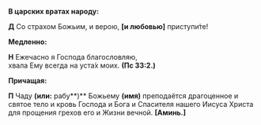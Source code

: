 **В царских вратах народу:**

**Д** Со страхом Божьим, и верою, **[**и любовью**]** приступи́те!

**Медленно:**

**Н** Ежечасно я Господа благословляю,  
хвала Ему всегда на уста́х моих. **(Пс 33:2.)**

**Причащая:**

**П** Чаду **(или:** рабу**)** Божьему **(имя)** преподаётся драгоценное и святое тело и кровь Господа и Бога и Спасителя нашего Иисуса Христа для прощения грехов его и Жизни вечной. **[**Аминь.**]**
